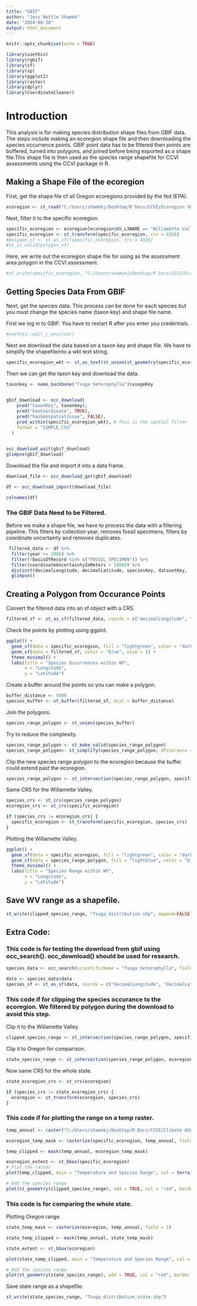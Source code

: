 ---
title: "GBIF"
author: "Jess Nettle Shamek"
date: "2024-08-30"
output: html_document
---

```{r setup, include=FALSE}
knitr::opts_chunk$set(echo = TRUE)
```

```{r}
library(usethis)
library(rgbif)
library(sf)
library(sp)
library(ggplot2)
library(raster)
library(dplyr)
library(CoordinateCleaner)
```

# Introduction
This analysis is for making species distribution shape files from GBIF data. The steps include making an ecoregion shape file and then downloading the species occurrence points. GBIF point data has to be filtered then points are buffered, turned into polygons, and joined before being exported as a shape file.This shape file is then used as the species range shapefile for CCVI assessments using the CCVI package in R.

## Making a Shape File of the ecoregion
First, get the shape file of all Oregon ecoregions provided by the fed (EPA).
```{r}
ecoregion <- st_read("C:/Users/shamekj/Desktop/R Docs/CCVI/Ecoregion Shapefile/or_eco_l3.shp")
``` 

Next, filter it to the specific ecoregion.
```{r}
specific_ecoregion <- ecoregion[ecoregion$US_L3NAME == "Willamette Valley", ]
specific_ecoregion <- st_transform(specific_ecoregion, crs = 4326)
#polygon_sf <- st_as_sfc(specific_ecoregion, crs = 4326)
#st_is_valid(polygon_sf)
```

Here, we write out the ecoregion shape file for using as the assessment area polygon in the CCVI assessment.
```{r}
#st_write(specific_ecoregion, "C:/Users/shamekj/Desktop/R Docs/CCVI/Ecoregion Shapefile/WV.shp")
```


## Getting Species Data From GBIF
Next, get the species data. This process can be done for each species but you must change the species name (taxon key) and shape file name.

First we log in to GBIF. You have to restart R after you enter you credentials. 
```{r}
#usethis::edit_r_environ()
```

Next we download the data based on a taxon key and shape file. We have to simplify the shapefileinto a wkt text string.
```{r}
specific_ecoregion_wkt <- st_as_text(st_union(st_geometry(specific_ecoregion)))
```

Then we can get the taxon key and download the data.
```{r}
taxonkey <- name_backbone("Tsuga heterophylla")$usageKey
  

gbif_download <- occ_download(
    pred("taxonKey", taxonkey),
    pred("hasCoordinate", TRUE), 
    pred("hasGeospatialIssue", FALSE), 
    pred_within(specific_ecoregion_wkt), # This is the spatial filter
    format = "SIMPLE_CSV"
  )
  

occ_download_wait(gbif_download)
glimpse(gbif_download)
```

Download the file and import it into a data frame.
```{r}
download_file <- occ_download_get(gbif_download)

df <- occ_download_import(download_file)

colnames(df)
```


### The GBIF Data Need to be Filtered.
Before we make a shape file, we have to process the data with a filtering pipeline. This filters by collection year, removes fossil specimens, filters by coordinate uncertainty and removes duplicates. 
```{r}
 filtered_data <- df %>%
  filter(year >= 1900) %>%  
  filter(!basisOfRecord %in% c("FOSSIL_SPECIMEN")) %>% 
  filter(coordinateUncertaintyInMeters < 10000) %>% 
  distinct(decimalLongitude, decimalLatitude, speciesKey, datasetKey, .keep_all = TRUE) %>%  
  glimpse()
```


## Creating a Polygon from Occurance Points
Convert the filtered data into an sf object with a CRS.
```{r}
filtered_sf <- st_as_sf(filtered_data, coords = c("decimalLongitude", "decimalLatitude"), crs = 4326)
```

Check the points by plotting using ggplot.
```{r}
ggplot() +
  geom_sf(data = specific_ecoregion, fill = "lightgreen", color = "darkgreen", alpha = 0.4) +  
  geom_sf(data = filtered_sf, color = "blue", size = 1) +  
  theme_minimal() +
  labs(title = "Species Occurrences within WV",
       x = "Longitude", 
       y = "Latitude")
```

Create a buffer around the points so you can make a polygon.
```{r}
buffer_distance <- 5000  
species_buffer <- st_buffer(filtered_sf, dist = buffer_distance)
```

Join the polygons.
```{r}
species_range_polygon <- st_union(species_buffer)
```

Try to reduce the complexity.
```{r}
species_range_polygon <- st_make_valid(species_range_polygon)
species_range_polygon<- st_simplify(species_range_polygon, dTolerance = 100)
```

Clip the new species range polygon to the ecoregion because the buffer could extend past the ecoregion.
```{r}
species_range_polygon <- st_intersection(species_range_polygon, specific_ecoregion)
```


Same CRS for the Willamette Valley.
```{r}
species_crs <- st_crs(species_range_polygon)
ecoregion_crs <- st_crs(specific_ecoregion)

if (species_crs != ecoregion_crs) {
  specific_ecoregion <- st_transform(specific_ecoregion, species_crs)
}
```

Plotting the Willamette Valley.
```{r}
ggplot() +
  geom_sf(data = specific_ecoregion, fill = "lightgreen", color = "darkgreen", alpha = 0.4) +  
  geom_sf(data = species_range_polygon, fill = "lightblue", color = "blue", size = 1) +  
  theme_minimal() +
  labs(title = "Species Range within WV",
       x = "Longitude", 
       y = "Latitude")
```

## Save WV range as a shapefile.
```{r}
st_write(clipped_species_range, "Tsuga_distribution.shp", append=FALSE)
```


## Extra Code:

### This code is for testing the download from gbif using occ_search(). occ_download() should be used for research.
```{r}
species_data <- occ_search(scientificName = "Tsuga heterophylla", fields = c("key", "decimalLatitude", "decimalLongitude"), limit = 2000)
```

```{r}
data <- species_data$data
species_sf <- st_as_sf(data, coords = c("decimalLongitude", "decimalLatitude"), crs = 4326)
```

### This code if for clipping the species occurance to the ecoregion. We filtered by polygon during the download to avoid this step.

Clip it to the Willamette Valley.
```{r}
clipped_species_range <- st_intersection(species_range_polygon, specific_ecoregion)
```

Clip it to Oregon for comparison.
```{r}
state_species_range <- st_intersection(species_range_polygon, ecoregion)
```

Now same CRS for the whole state.
```{r}
state_ecoregion_crs <- st_crs(ecoregion)

if (species_crs != state_ecoregion_crs) {
  ecoregion <- st_transform(ecoregion, species_crs)
}
```

### This code if for plotting the range on a temp raster.

```{r}
temp_annual <- raster("C:/Users/shamekj/Desktop/R Docs/CCVI/Climate ASCII/HistTempVarC.img")

ecoregion_temp_mask <- rasterize(specific_ecoregion, temp_annual, field = 1)

temp_clipped <- mask(temp_annual, ecoregion_temp_mask)
```

```{r}
ecoregion_extent <- st_bbox(specific_ecoregion)
# Plot the raster
plot(temp_clipped, main = "Temperature and Species Range", col = terrain.colors(100), ext = ecoregion_extent)

# Add the species range
plot(st_geometry(clipped_species_range), add = TRUE, col = "red", border = "black")
```

### This code is for comparing the whole state.
Plotting Oregon range.
```{r}
state_temp_mask <- rasterize(ecoregion, temp_annual, field = 1)

state_temp_clipped <- mask(temp_annual, state_temp_mask)
```

```{r}
state_extent <- st_bbox(ecoregion)

plot(state_temp_clipped, main = "Temperature and Species Range", col = terrain.colors(100), ext = state_extent)

# Add the species range
plot(st_geometry(state_species_range), add = TRUE, col = "red", border = "black")
```

Save state range as a shapefile.
```{r}
st_write(state_species_range, "Tsuga_distribution_state.shp")
```

